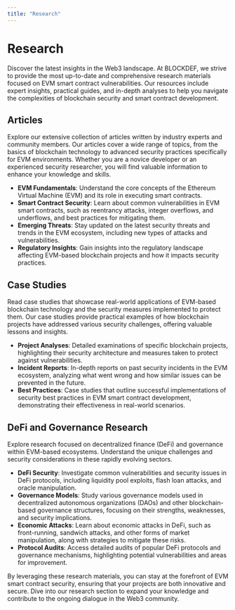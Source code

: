 ```yaml
---
title: "Research"
---
```


# Research

Discover the latest insights in the Web3 landscape. At BLOCKDEF, we strive to provide the most up-to-date and comprehensive research materials focused on EVM smart contract vulnerabilities. Our resources include expert insights, practical guides, and in-depth analyses to help you navigate the complexities of blockchain security and smart contract development.

## Articles

Explore our extensive collection of articles written by industry experts and community members. Our articles cover a wide range of topics, from the basics of blockchain technology to advanced security practices specifically for EVM environments. Whether you are a novice developer or an experienced security researcher, you will find valuable information to enhance your knowledge and skills.

- **EVM Fundamentals**: Understand the core concepts of the Ethereum Virtual Machine (EVM) and its role in executing smart contracts.
- **Smart Contract Security**: Learn about common vulnerabilities in EVM smart contracts, such as reentrancy attacks, integer overflows, and underflows, and best practices for mitigating them.
- **Emerging Threats**: Stay updated on the latest security threats and trends in the EVM ecosystem, including new types of attacks and vulnerabilities.
- **Regulatory Insights**: Gain insights into the regulatory landscape affecting EVM-based blockchain projects and how it impacts security practices.

## Case Studies

Read case studies that showcase real-world applications of EVM-based blockchain technology and the security measures implemented to protect them. Our case studies provide practical examples of how blockchain projects have addressed various security challenges, offering valuable lessons and insights.

- **Project Analyses**: Detailed examinations of specific blockchain projects, highlighting their security architecture and measures taken to protect against vulnerabilities.
- **Incident Reports**: In-depth reports on past security incidents in the EVM ecosystem, analyzing what went wrong and how similar issues can be prevented in the future.
- **Best Practices**: Case studies that outline successful implementations of security best practices in EVM smart contract development, demonstrating their effectiveness in real-world scenarios.

## DeFi and Governance Research

Explore research focused on decentralized finance (DeFi) and governance within EVM-based ecosystems. Understand the unique challenges and security considerations in these rapidly evolving sectors.

- **DeFi Security**: Investigate common vulnerabilities and security issues in DeFi protocols, including liquidity pool exploits, flash loan attacks, and oracle manipulation.
- **Governance Models**: Study various governance models used in decentralized autonomous organizations (DAOs) and other blockchain-based governance structures, focusing on their strengths, weaknesses, and security implications.
- **Economic Attacks**: Learn about economic attacks in DeFi, such as front-running, sandwich attacks, and other forms of market manipulation, along with strategies to mitigate these risks.
- **Protocol Audits**: Access detailed audits of popular DeFi protocols and governance mechanisms, highlighting potential vulnerabilities and areas for improvement.

By leveraging these research materials, you can stay at the forefront of EVM smart contract security, ensuring that your projects are both innovative and secure. Dive into our research section to expand your knowledge and contribute to the ongoing dialogue in the Web3 community.